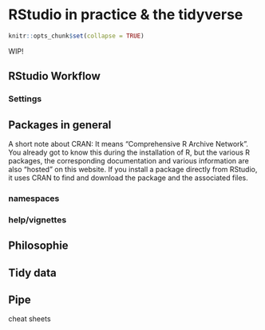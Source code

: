 # RStudio in practice & the tidyverse

``` r
knitr::opts_chunk$set(collapse = TRUE)
```

WIP!

## RStudio Workflow

### Settings

## Packages in general

A short note about CRAN: It means "Comprehensive R Archive Network". You already got to know this during the installation of R, but the various R packages, the corresponding documentation and various information are also "hosted" on this website. If you install a package directly from RStudio, it uses CRAN to find and download the package and the associated files.

### namespaces

### help/vignettes

## Philosophie

## Tidy data

## Pipe



cheat sheets